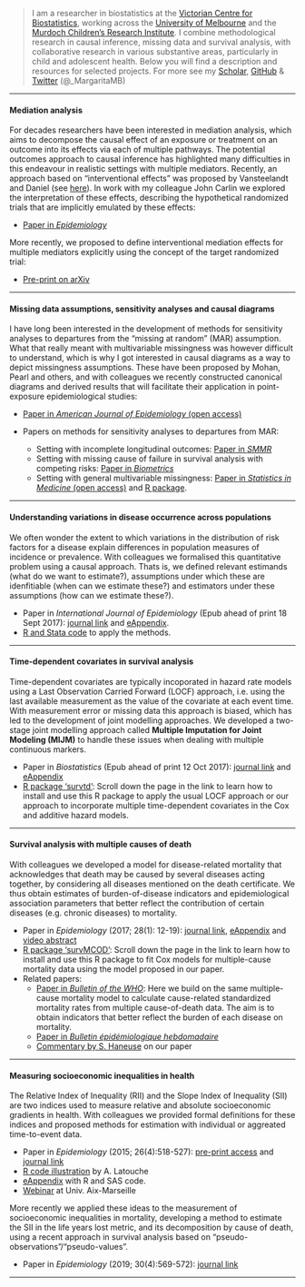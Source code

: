 

> I am a researcher in biostatistics at the [Victorian Centre for Biostatistics](http://www.vicbiostat.org.au), working across the [University of Melbourne](https://www.findanexpert.unimelb.edu.au/display/person793371) and the [Murdoch Children's Research Institute](https://www.mcri.edu.au/users/margarita-moreno-betancur). I combine methodological research in causal inference, missing data and survival analysis, with collaborative research in various substantive areas, particularly in child and adolescent health. Below you will find a description and resources for selected projects. 
> For more see my [Scholar](https://scholar.google.com.au/citations?user=aadVh5gAAAAJ&hl=en), [GitHub](https://github.com/moreno-betancur) & [Twitter](https://twitter.com/_MargaritaMB) (@_MargaritaMB)


***

#### Mediation analysis

For decades researchers have been interested in mediation analysis, which aims to decompose the causal effect of an exposure or treatment on an outcome into its effects via each of multiple pathways. The potential outcomes approach to causal inference has highlighted many difficulties in this endeavour in realistic settings with multiple mediators. Recently, an approach based on "interventional effects" was proposed by Vansteelandt and Daniel (see [here](https://journals.lww.com/epidem/Abstract/2017/03000/Interventional_Effects_for_Mediation_Analysis_with.15.aspx)). In work with my colleague John Carlin we explored the interpretation of these effects, describing the hypothetical randomized trials that are implicitly emulated by these effects:

* [Paper in *Epidemiology*](https://journals.lww.com/epidem/Abstract/2018/09000/Understanding_Interventional_Effects___A_More.3.aspx)

More recently, we proposed to define interventional mediation effects for multiple mediators explicitly using the concept of the target randomized trial:

* [Pre-print on arXiv](https://arxiv.org/abs/1907.06734)

***

#### Missing data assumptions, sensitivity analyses and causal diagrams

I have long been interested in the development of methods for sensitivity analyses to departures from the "missing at random" (MAR) assumption. What that really meant with multivariable missingness was however difficult to understand, which is why I got interested in causal diagrams as a way to depict missingness assumptions. These have been proposed by Mohan, Pearl and others, and with colleagues we recently constructed canonical diagrams and derived results that will facilitate their application in point-exposure epidemiological studies:

* [Paper in *American Journal of Epidemiology* (open access)](https://academic.oup.com/aje/advance-article/doi/10.1093/aje/kwy173/5074351?searchresult=1)

* Papers on methods for sensitivity analyses to departures from MAR: 
    + Setting with incomplete longitudinal outcomes: [Paper in *SMMR*](http://journals.sagepub.com/doi/abs/10.1177/0962280213490014)
    + Setting with missing cause of failure in survival analysis with competing risks: [Paper in *Biometrics*](https://onlinelibrary.wiley.com/doi/abs/10.1111/biom.12295) 
    + Setting with general multivariable missingness: [Paper in *Statistics in Medicine* (open access)](https://onlinelibrary.wiley.com/doi/full/10.1002/sim.7643) and [R package](https://github.com/moreno-betancur/NARFCS).

***

#### Understanding variations in disease occurrence across populations

We often wonder the extent to which variations in the distribution of risk factors for a disease explain differences in population measures of incidence or prevalence. With colleagues we formalised this quantitative problem using a causal approach. Thats is, we defined relevant estimands (what do we want to estimate?), assumptions under which these are idenfitiable (when can we estimate these?) and estimators under these assumptions (how can we estimate these?).

* Paper in *International Journal of Epidemiology* (Epub ahead of print 18 Sept 2017): [journal link](https://academic.oup.com/ije/article-abstract/doi/10.1093/ije/dyx194/4161437/Measuring-the-impact-of-differences-in-risk-factor?redirectedFrom=fulltext) and [eAppendix](https://oup.silverchair-cdn.com/oup/backfile/Content_public/Journal/ije/PAP/10.1093_ije_dyx194/1/dyx194_Supp.pdf?Expires=1508324295&Signature=Yn4ELl3~~53U2boyXRDngjzd4okP1cDWGqmpv4NTwN6xgfmTIJ0qnuSG8FrsMluQecp3KKklboBju1rmklm8UUNnJEkpkxN67G3zclDbmdr8neNRJvU1AFntnjzl9EmEml6UyOq6mWaz6rm7z~Sxi7Th4-ZI0ih1UggLjHvUFvgsTJMdm~j3hgdek3f4mj6nRsktnV5Xz0gUhMI4qT3vjT68ffhCHUwy4IomDDSUXDQORufuVtQsJYhwGRdG21yHu7gGX3HL5VZ13soKHRqiQvnbKM0SSupjXY4t3ImYHxMsf8NaCbQD1boEnwOHw4BJWRQ71gd16KUk6LDNQNSU9Q__&Key-Pair-Id=APKAIUCZBIA4LVPAVW3Q).
* [R and Stata code](https://github.com/moreno-betancur/Population_comparisons/archive/master.zip) to apply the methods. 

***

#### Time-dependent covariates in survival analysis

Time-dependent covariates are typically incoporated in hazard rate models using a Last Observation Carried Forward (LOCF) approach, i.e. using the last available measurement as the value of the covariate at each event time. With measurement error or missing data this approach is biased, which has led to the development of joint modelling approaches. We developed a two-stage joint modelling approach called **Multiple Imputation for Joint Modeling (MIJM)** to handle these issues when dealing with multiple continuous markers.

* Paper in *Biostatistics* (Epub ahead of print 12 Oct 2017): [journal link](https://academic.oup.com/biostatistics/article-abstract/doi/10.1093/biostatistics/kxx046/4461848/Survival-analysis-with-time-dependent-covariates?redirectedFrom=fulltext) and [eAppendix](https://oup.silverchair-cdn.com/oup/backfile/Content_public/Journal/biostatistics/PAP/10.1093_biostatistics_kxx046/1/kxx046_Supp.pdf?Expires=1508323179&Signature=B1T3y0Paxl0JvBp8Z0g10ElmkDabUUQnZvs-bgon3bnsQDU8pUyfofiHcfaoRenjK-b5PNtGJcpOKf20hIUgXJoApCBJHFgQicFFq6vMTTCNARGso5cDZAQZYDHHonMj1p4HSh36ojaUqiIvvHRMK2btANWBbyV0zHb29kcQ6QD0xOaN3~tPmXFNoIgBQLNrxEIoaVdZbsFc0d0notf40HuntwrwNR3InLydufetGj1zFpM8tshqxZjsFpK9Pmy-oIyhA~xRVT4BqjwWQHHcOmhXB3l9GBq6SPYE6XeRS77TrAvFWhnyAYjI~r5G5aqSDYwm6Ced54X-ktTwuaUjtg__&Key-Pair-Id=APKAIUCZBIA4LVPAVW3Q)
* [R package 'survtd'](https://github.com/moreno-betancur/survtd): Scroll down the page in the link to learn how to install and use this R package to apply the usual LOCF approach or our approach to incorporate multiple time-dependent covariates in the Cox and additive hazard models.

***

#### Survival analysis with multiple causes of death

With colleagues we developed a model for disease-related mortality that acknowledges that death may be caused by several diseases acting together, by considering all diseases mentioned on the death certificate. We thus obtain estimates of burden-of-disease indicators and epidemiological association parameters that better reflect the contribution of certain diseases (e.g. chronic diseases) to mortality.

* Paper in *Epidemiology* (2017; 28(1): 12-19): [journal link](http://journals.lww.com/epidem/Abstract/2017/01000/Survival_Analysis_with_Multiple_Causes_of_Death_.3.aspx),  [eAppendix](http://download.lww.com/wolterskluwer_vitalstream_com/PermaLink/EDE/B/EDE_2016_06_22_MORENOBETANCUR_15-522_SDC001.pdf) and [video abstract](http://wolterskluwer.http.internapcdn.net/wolterskluwer_vitalstream_com/MP4s/permalink/ede/b/ede_2016_07_15_betancur_15-0522_sdc9.mp4)
* [R package 'survMCOD'](https://github.com/moreno-betancur/survMCOD): Scroll down the page in the link to learn how to install and use this R package to fit Cox models for multiple-cause mortality data using the model proposed in our paper.
* Related papers:
     + [Paper in *Bulletin of the WHO*](http://www.who.int/bulletin/volumes/94/12/16-172189.pdf): Here we build on the same multiple-cause mortality model to calculate cause-related standardized mortality rates from multiple cause-of-death data. The aim is to obtain indicators that better reflect the burden of each disease on mortality.
     + [Paper in *Bulletin épidémiologique hebdomadaire*](http://invs.santepubliquefrance.fr/beh/2017/1/pdf/2017_1_2.pdf)
     + [Commentary by S. Haneuse](http://journals.lww.com/epidem/Citation/2017/01000/Commentary___Multiple_Causes_of_Death__The.5.aspx) on our paper

***

#### Measuring socioeconomic inequalities in health

The Relative Index of Inequality (RII) and the Slope Index of Inequality (SII) are two indices used to measure relative and absolute socioeconomic gradients in health. With colleagues we provided formal definitions for these indices and proposed methods for estimation with individual or aggreated time-to-event data. 

* Paper in *Epidemiology* (2015; 26(4):518-527): [pre-print access](http://hdl.handle.net/11343/129569) and [journal link](http://journals.lww.com/epidem/Abstract/2015/07000/Relative_Index_of_Inequality_and_Slope_Index_of.12.aspx) 
* [R code illustration](https://rpubs.com/latoucha/206380) by A. Latouche
* [eAppendix](http://download.lww.com/wolterskluwer_vitalstream_com/PermaLink/EDE/A/EDE_2015_04_01_MORENOBETANCUR_EDE14-467_SDC1.pdf) with R and SAS code.
* [Webinar](https://www.youtube.com/watch?v=S6u3AcrtBuU) at Univ. Aix-Marseille

More recently we applied these ideas to the measurement of socioeconomic inequalities in mortality, developing a method to estimate the SII in the life years lost metric, and its decomposition by cause of death, using a recent approach in survival analysis based on "pseudo-observations"/"pseudo-values".

* Paper in *Epidemiology* (2019; 30(4):569-572): [journal link](https://journals.lww.com/epidem/Fulltext/2019/07000/A_Note_on_the_Measurement_of_Socioeconomic.15.aspx) 




***





